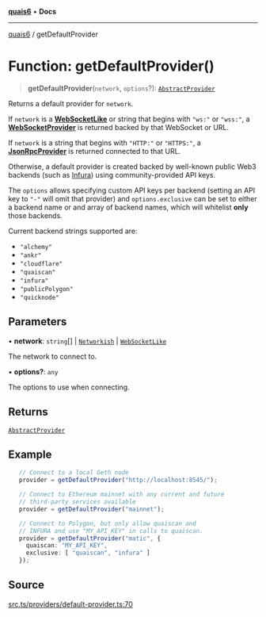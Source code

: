 [**quais6**](../README.md) • **Docs**

***

[quais6](../globals.md) / getDefaultProvider

# Function: getDefaultProvider()

> **getDefaultProvider**(`network`, `options`?): [`AbstractProvider`](../classes/AbstractProvider.md)

Returns a default provider for `network`.

 If `network` is a [**WebSocketLike**](../interfaces/WebSocketLike.md) or string 
 that begins with `"ws:"` or `"wss:"`, a [**WebSocketProvider**](../classes/WebSocketProvider.md)
  is returned backed by that WebSocket or URL.

 If `network` is a string that begins with `"HTTP:"` or `"HTTPS:"`,
 a [**JsonRpcProvider**](../classes/JsonRpcProvider.md) is returned 
 connected to that URL.

 Otherwise, a default provider is created backed by well-known public
 Web3 backends (such as [Infura](https://infura.io)) using community-provided 
 API keys.

 The `options` allows specifying custom API keys per backend (setting
 an API key to `"-"` will omit that provider) and `options.exclusive`
 can be set to either a backend name or and array of backend names, which
 will whitelist **only** those backends.

 Current backend strings supported are:
 - `"alchemy"`
 - `"ankr"`
 - `"cloudflare"`
 - `"quaiscan"`
 - `"infura"`
 - `"publicPolygon"`
 - `"quicknode"`

## Parameters

• **network**: `string`[] \| [`Networkish`](../type-aliases/Networkish.md) \| [`WebSocketLike`](../interfaces/WebSocketLike.md)

The network to connect to.

• **options?**: `any`

The options to use when connecting.

## Returns

[`AbstractProvider`](../classes/AbstractProvider.md)

## Example

```ts
   // Connect to a local Geth node
   provider = getDefaultProvider("http://localhost:8545/");

   // Connect to Ethereum mainnet with any current and future
   // third-party services available
   provider = getDefaultProvider("mainnet");

   // Connect to Polygon, but only allow quaiscan and
   // INFURA and use "MY_API_KEY" in calls to quaiscan.
   provider = getDefaultProvider("matic", {
     quaiscan: "MY_API_KEY",
     exclusive: [ "quaiscan", "infura" ]
   });
 ```

## Source

[src.ts/providers/default-provider.ts:70](https://github.com/dominant-strategies/quais-6.js/blob/aca1855329c3946c627ab7f16ac5304cea7d20c5/src.ts/providers/default-provider.ts#L70)
